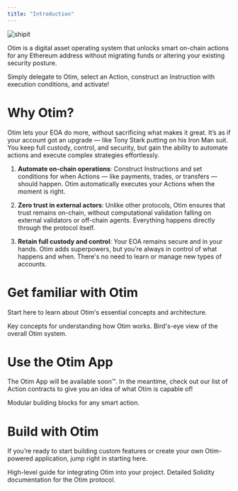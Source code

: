 ```yaml
---
title: "Introduction"
---
```


![shipit](/images/shipit-sneaking-otim-green.png)

Otim is a digital asset operating system that unlocks smart on-chain actions for any Ethereum address without migrating funds or altering your existing security posture.

Simply delegate to Otim, select an Action, construct an Instruction with execution conditions, and activate!

# Why Otim?

Otim lets your EOA do more, without sacrificing what makes it great. It’s as if your account got an upgrade — like Tony Stark putting on his Iron Man suit. You keep full custody, control, and security, but gain the ability to automate actions and execute complex strategies effortlessly.

1. **Automate on-chain operations**: Construct Instructions and set conditions for when Actions — like payments, trades, or transfers — should happen. Otim automatically executes your Actions when the moment is right.

2. **Zero trust in external actors**: Unlike other protocols, Otim ensures that trust remains on-chain, without computational validation falling on external validators or off-chain agents. Everything happens directly through the protocol itself.

3. **Retain full custody and control**: Your EOA remains secure and in your hands. Otim adds superpowers, but you’re always in control of what happens and when. There's no need to learn or manage new types of accounts.

# Get familiar with Otim

Start here to learn about Otim's essential concepts and architecture.

<CardGroup cols={2}>
  <Card title="Concepts" icon="scroll" href="/concepts">
    Key concepts for understanding how Otim works.
  </Card>

  <Card title="Architecture" icon="compass-drafting" href="/developers/system-architecture">
    Bird's-eye view of the overall Otim system.
  </Card>
</CardGroup>

# Use the Otim App

The Otim App will be available soon™️. In the meantime, check out our list of Action contracts to give you an idea of what Otim is capable of!

<CardGroup cols={1}>
  <Card title="Current Actions" icon="bolt">
    Modular building blocks for any smart action.
  </Card>
</CardGroup>

# Build with Otim

If you’re ready to start building custom features or create your own Otim-powered application, jump right in starting here.

<CardGroup cols="2">
  <Card title="Build with Otim" icon="trowel-bricks">
    High-level guide for integrating Otim into your project.
  </Card>

  <Card title="Smart Contract Reference" icon="sparkles">
    Detailed Solidity documentation for the Otim protocol.
  </Card>
</CardGroup>